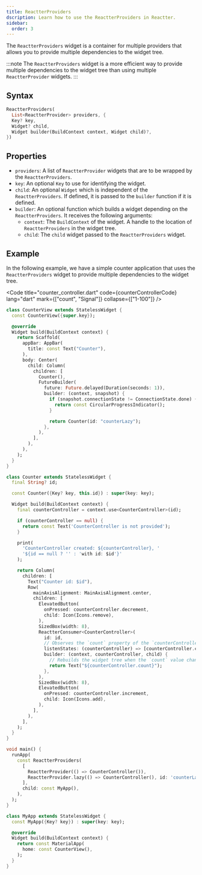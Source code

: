 ```yaml
---
title: ReactterProviders
dscription: Learn how to use the ReactterProviders in Reactter.
sidebar:
  order: 3
---
```


The <HT>`ReactterProviders`</HT> widget is a container for multiple providers that allows you to provide multiple dependencies to the widget tree. 

:::note
The <HT>`ReactterProviders`</HT> widget is a more efficient way to provide multiple dependencies to the widget tree than using multiple <HT>`ReactterProvider`</HT> widgets.
:::

## Syntax

```dart showLineNumbers=false
ReactterProviders(
  List<ReactterProvider> providers, {
  Key? key,
  Widget? child,
  Widget builder(BuildContext context, Widget child)?,
})
```

## Properties

- `providers`: A list of <HT>`ReactterProvider`</HT> widgets that are to be wrapped by the <HT>`ReactterProviders`</HT>.
- `key`: An optional <HT>`Key`</HT> to use for identifying the widget.
- `child`: An optional <HT>`Widget`</HT> which is independent of the <HT>`ReactterProviders`</HT>.
  If defined, it is passed to the <HM>`builder`</HM> function if it is defined.
- <HM>`builder`</HM>: An optional function which builds a widget depending on the <HT>`ReactterProviders`</HT>.
It receives the following arguments:
  - `context`: The <HM>`BuildContext`</HM> of the widget. A handle to the location of <HT>`ReactterProviders`</HT> in the widget tree.
  - `child`: The `child` widget passed to the <HT>`ReactterProviders`</HT> widget.

## Example

In the following example, we have a simple counter application that uses the <HT>`ReactterProviders`</HT> widget to provide multiple dependencies to the widget tree.

<Code title="counter_controller.dart" code={counterControllerCode} lang="dart" mark={["count", "Signal"]} collapse={["1-100"]}  />

```dart title="counter_view.dart" collapse={1-100} "ReactterConsumer" "context.use"
class CounterView extends StatelessWidget {
  const CounterView({super.key});

  @override
  Widget build(BuildContext context) {
    return Scaffold(
      appBar: AppBar(
        title: const Text("Counter"),
      ),
      body: Center(
        child: Column(
          children: [
            Counter(),
            FutureBuilder(
              future: Future.delayed(Duration(seconds: 1)),
              builder: (context, snapshot) {
                if (snapshot.connectionState != ConnectionState.done) {
                  return const CircularProgressIndicator();
                }

                return Counter(id: "counterLazy");
              },
            ),
          ],
        ),
      ),
    );
  }
}

class Counter extends StatelessWidget {
  final String? id;

  const Counter({Key? key, this.id}) : super(key: key);

  Widget build(BuildContext context) {
    final counterController = context.use<CounterController>(id);

    if (counterController == null) {
      return const Text('CounterController is not provided');
    }

    print(
      'CounterController created: ${counterController}, '
      '${id == null ? '' : 'with id: $id'}'
    );

    return Column(
      children: [
        Text("Counter id: $id"),
        Row(
          mainAxisAlignment: MainAxisAlignment.center,
          children: [
            ElevatedButton(
              onPressed: counterController.decrement,
              child: Icon(Icons.remove),
            ),
            SizedBox(width: 8),
            ReactterConsumer<CounterController>(
              id: id,
              // Observes the `count` property of the `counterController` instance
              listenStates: (counterController) => [counterController.count],
              builder: (context, counterController, child) {
                // Rebuilds the widget tree when the `count` value changes
                return Text("${counterController.count}");
              },
            ),
            SizedBox(width: 8),
            ElevatedButton(
              onPressed: counterController.increment,
              child: Icon(Icons.add),
            ),
          ],
        ),
      ],
    );
  }
}
```

```dart title="main.dart" collapse={12-22} "ReactterProviders" "ReactterProvider" "ReactterProvider.lazy"
void main() {
  runApp(
    const ReactterProviders(
      [
        ReactterProvider(() => CounterController()),
        ReactterProvider.lazy(() => CounterController(), id: 'counterLazy'),
      ],
      child: const MyApp(),
    ),
  );
}

class MyApp extends StatelessWidget {
  const MyApp({Key? key}) : super(key: key);

  @override
  Widget build(BuildContext context) {
    return const MaterialApp(
      home: const CounterView(),
    );
  }
}
```

